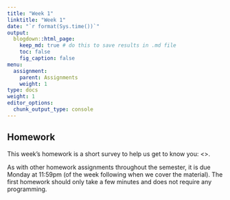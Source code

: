 ```yaml
---
title: "Week 1"
linktitle: "Week 1"
date: "`r format(Sys.time())`"
output:
  blogdown::html_page:
    keep_md: true # do this to save results in .md file
    toc: false
    fig_caption: false
menu:
  assignment:
    parent: Assignments
    weight: 1
type: docs
weight: 1
editor_options:
  chunk_output_type: console
---
```


## Homework

This week's homework is a short survey to help us get to know you: <>.

As with other homework assignments throughout the semester, it is due Monday at 11:59pm (of the week following when we cover the material). The first homework should only take a few minutes and does not require any programming.
